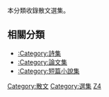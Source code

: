 本分類收錄散文選集。

== 相關分類 ==
*[[:Category:詩集|:Category:詩集]]
*[[:Category:論文集|:Category:論文集]]
*[[:Category:短篇小說集|:Category:短篇小說集]]

[[Category:散文|Category:散文]]
[[Category:選集|Category:選集]]
[[Category:综合性书籍|Z4]]
